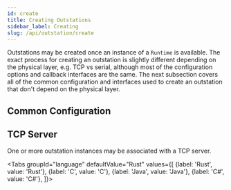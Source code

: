 ```yaml
---
id: create
title: Creating Outstations
sidebar_label: Creating
slug: /api/outstation/create
---
```



Outstations may be created once an instance of a `Runtime` is available. The exact process for creating an outstation is slightly different
depending on the physical layer, e.g. TCP vs serial, although most of the configuration options and callback interfaces are the same. The next subsection
covers all of the common configuration and interfaces used to create an outstation that don't depend on the physical layer.

## Common Configuration

## TCP Server

One or more outstation instances may be associated with a TCP server.

<Tabs
groupId="language"
defaultValue="Rust"
values={[
{label: 'Rust', value: 'Rust'},
{label: 'C', value: 'C'},
{label: 'Java', value: 'Java'},
{label: 'C#', value: 'C#'},
]}>
<TabItem value="Rust">

```rust

```

</TabItem>
<TabItem value="C">

```c

```

</TabItem>
<TabItem value="Java">

```java

```

</TabItem>
<TabItem value="C#">

```csharp

```

</TabItem>
</Tabs>

